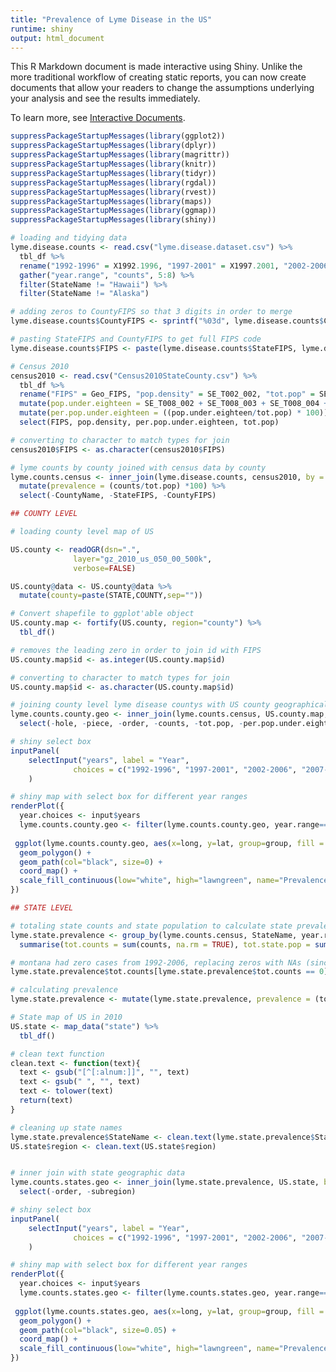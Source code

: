 ```yaml
---
title: "Prevalence of Lyme Disease in the US"
runtime: shiny
output: html_document
---
```


This R Markdown document is made interactive using Shiny. Unlike the more traditional workflow of creating static reports, you can now create documents that allow your readers to change the assumptions underlying your analysis and see the results immediately. 

To learn more, see [Interactive Documents](http://rmarkdown.rstudio.com/authoring_shiny.html).


```r
suppressPackageStartupMessages(library(ggplot2))
suppressPackageStartupMessages(library(dplyr))
suppressPackageStartupMessages(library(magrittr))
suppressPackageStartupMessages(library(knitr))
suppressPackageStartupMessages(library(tidyr))
suppressPackageStartupMessages(library(rgdal))
suppressPackageStartupMessages(library(rvest))
suppressPackageStartupMessages(library(maps))
suppressPackageStartupMessages(library(ggmap))
suppressPackageStartupMessages(library(shiny))

# loading and tidying data 
lyme.disease.counts <- read.csv("lyme.disease.dataset.csv") %>%
  tbl_df %>%
  rename("1992-1996" = X1992.1996, "1997-2001" = X1997.2001, "2002-2006" = X2002.2006, "2007-2011" =  X2007.2011, CountyFIPS = CountyCode, StateFIPS = StateCode) %>%
  gather("year.range", "counts", 5:8) %>%
  filter(StateName != "Hawaii") %>%
  filter(StateName != "Alaska")

# adding zeros to CountyFIPS so that 3 digits in order to merge 
lyme.disease.counts$CountyFIPS <- sprintf("%03d", lyme.disease.counts$CountyFIPS)

# pasting StateFIPS and CountyFIPS to get full FIPS code 
lyme.disease.counts$FIPS <- paste(lyme.disease.counts$StateFIPS, lyme.disease.counts$CountyFIPS, sep = "")

# Census 2010 
census2010 <- read.csv("Census2010StateCounty.csv") %>%
  tbl_df %>%
  rename("FIPS" = Geo_FIPS, "pop.density" = SE_T002_002, "tot.pop" = SE_T001_001) %>%
  mutate(pop.under.eighteen = SE_T008_002 + SE_T008_003 + SE_T008_004 + SE_T008_005) %>%
  mutate(per.pop.under.eighteen = ((pop.under.eighteen/tot.pop) * 100)) %>%
  select(FIPS, pop.density, per.pop.under.eighteen, tot.pop)

# converting to character to match types for join
census2010$FIPS <- as.character(census2010$FIPS)

# lyme counts by county joined with census data by county
lyme.counts.census <- inner_join(lyme.disease.counts, census2010, by = "FIPS") %>%
  mutate(prevalence = (counts/tot.pop) *100) %>%
  select(-CountyName, -StateFIPS, -CountyFIPS)
```

```r
## COUNTY LEVEL

# loading county level map of US

US.county <- readOGR(dsn=".", 
              layer="gz_2010_us_050_00_500k", 
              verbose=FALSE) 

US.county@data <- US.county@data %>% 
  mutate(county=paste(STATE,COUNTY,sep=""))

# Convert shapefile to ggplot'able object
US.county.map <- fortify(US.county, region="county") %>% 
  tbl_df()

# removes the leading zero in order to join id with FIPS
US.county.map$id <- as.integer(US.county.map$id)

# converting to character to match types for join
US.county.map$id <- as.character(US.county.map$id)

# joining county level lyme disease countys with US county geographical info and lightening the data set to run faster
lyme.counts.county.geo <- inner_join(lyme.counts.census, US.county.map, by = c("FIPS" = "id")) %>%
  select(-hole, -piece, -order, -counts, -tot.pop, -per.pop.under.eighteen, - pop.density)

# shiny select box 
inputPanel(
    selectInput("years", label = "Year",
              choices = c("1992-1996", "1997-2001", "2002-2006", "2007-2011"))
    )

# shiny map with select box for different year ranges
renderPlot({
  year.choices <- input$years 
  lyme.counts.county.geo <- filter(lyme.counts.county.geo, year.range==year.choices)
  
 ggplot(lyme.counts.county.geo, aes(x=long, y=lat, group=group, fill = log10(prevalence))) +
  geom_polygon() +
  geom_path(col="black", size=0) +
  coord_map() +
  scale_fill_continuous(low="white", high="lawngreen", name="Prevalence", na.value = "white") 
})

```


```r
## STATE LEVEL

# totaling state counts and state population to calculate state prevalence 
lyme.state.prevalence <- group_by(lyme.counts.census, StateName, year.range) %>%
  summarise(tot.counts = sum(counts, na.rm = TRUE), tot.state.pop = sum(tot.pop, na.rm = TRUE))

# montana had zero cases from 1992-2006, replacing zeros with NAs (since log10 of 0 in INF) in the plot set NA values to result in white  
lyme.state.prevalence$tot.counts[lyme.state.prevalence$tot.counts == 0] <- NA

# calculating prevalence
lyme.state.prevalence <- mutate(lyme.state.prevalence, prevalence = (tot.counts/tot.state.pop)* 100)

# State map of US in 2010 
US.state <- map_data("state") %>% 
  tbl_df()

# clean text function
clean.text <- function(text){
  text <- gsub("[^[:alnum:]]", "", text)
  text <- gsub(" ", "", text)
  text <- tolower(text)
  return(text)
}

# cleaning up state names
lyme.state.prevalence$StateName <- clean.text(lyme.state.prevalence$StateName)
US.state$region <- clean.text(US.state$region)


# inner join with state geographic data
lyme.counts.states.geo <- inner_join(lyme.state.prevalence, US.state, by = c("StateName" = "region")) %>%
  select(-order, -subregion) 

# shiny select box 
inputPanel(
    selectInput("years", label = "Year",
              choices = c("1992-1996", "1997-2001", "2002-2006", "2007-2011"))
    )

# shiny map with select box for different year ranges
renderPlot({
  year.choices <- input$years 
  lyme.counts.states.geo <- filter(lyme.counts.states.geo, year.range==year.choices)
  
 ggplot(lyme.counts.states.geo, aes(x=long, y=lat, group=group, fill = log10(prevalence))) +
  geom_polygon() +
  geom_path(col="black", size=0.05) +
  coord_map() +
  scale_fill_continuous(low="white", high="lawngreen", name="Prevalence", na.value = "white") 
})

```




